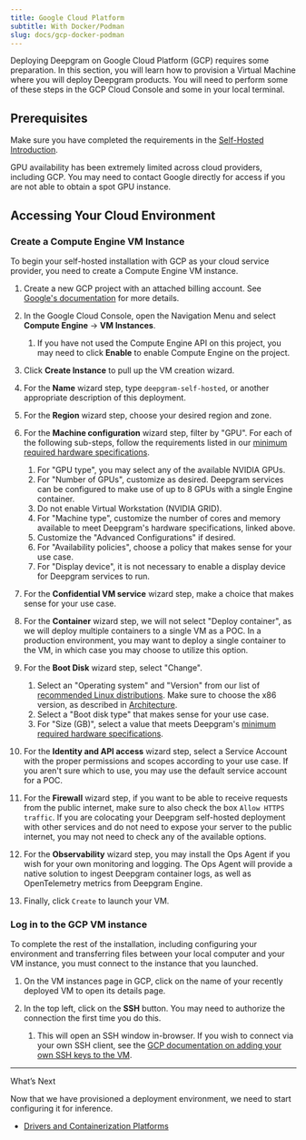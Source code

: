 ```yaml
---
title: Google Cloud Platform
subtitle: With Docker/Podman
slug: docs/gcp-docker-podman
---
```



Deploying Deepgram on Google Cloud Platform (GCP) requires some preparation. In this section, you will learn how to provision a Virtual Machine where you will deploy Deepgram products. You will need to perform some of these steps in the GCP Cloud Console and some in your local terminal.

## Prerequisites

Make sure you have completed the requirements in the [Self-Hosted Introduction](/docs/self-hosted-introduction#prerequisites).

GPU availability has been extremely limited across cloud providers, including GCP. You may need to contact Google directly for access if you are not able to obtain a spot GPU instance.

## Accessing Your Cloud Environment

### Create a Compute Engine VM Instance

​To begin your self-hosted installation with GCP as your cloud service provider, you need to create a Compute Engine VM instance.

1. Create a new GCP project with an attached billing account. See [Google's documentation](https://cloud.google.com/resource-manager/docs/creating-managing-projects) for more details.

2. In the Google Cloud Console, open the Navigation Menu and select **Compute Engine** -> **VM Instances**.

   1. If you have not used the Compute Engine API on this project, you may need to click **Enable** to enable Compute Engine on the project.

3. Click **Create Instance** to pull up the VM creation wizard.

4. For the **Name** wizard step, type `deepgram-self-hosted`, or another appropriate description of this deployment.

5. For the **Region** wizard step, choose your desired region and zone.

6. For the **Machine configuration** wizard step, filter by "GPU". For each of the following sub-steps, follow the requirements listed in our [minimum required hardware specifications](/docs/configure-your-private-cloud-environment#hardware-specifications).

   1. For "GPU type", you may select any of the available NVIDIA GPUs.
   2. For "Number of GPUs", customize as desired. Deepgram services can be configured to make use of up to 8 GPUs with a single Engine container.
   3. Do not enable Virtual Workstation (NVIDIA GRID).
   4. For "Machine type", customize the number of cores and memory available to meet Deepgram's hardware specifications, linked above.
   5. Customize the "Advanced Configurations" if desired.
   6. For "Availability policies", choose a policy that makes sense for your use case.
   7. For "Display device", it is not necessary to enable a display device for Deepgram services to run.

7. For the **Confidential VM service** wizard step, make a choice that makes sense for your use case.

8. For the **Container** wizard step, we will not select "Deploy container", as we will deploy multiple containers to a single VM as a POC. In a production environment, you may want to deploy a single container to the VM, in which case you may choose to utilize this option.

9. For the **Boot Disk** wizard step, select "Change".

   1. Select an "Operating system" and "Version" from our list of [recommended Linux distributions](/docs/self-hosted-deployment-environments#operating-system). Make sure to choose the x86 version, as described in [Architecture](/docs/self-hosted-deployment-environments#architecture).
   2. Select a "Boot disk type" that makes sense for your use case.
   3. For "Size (GB)", select a value that meets Deepgram's [minimum required hardware specifications](/docs/configure-your-private-cloud-environment#hardware-specifications).

10. For the **Identity and API access** wizard step, select a Service Account with the proper permissions and scopes according to your use case. If you aren't sure which to use, you may use the default service account for a POC.

11. For the **Firewall** wizard step, if you want to be able to receive requests from the public internet, make sure to also check the box `Allow HTTPS traffic`. If you are colocating your Deepgram self-hosted deployment with other services and do not need to expose your server to the public internet, you may not need to check any of the available options.

12. For the **Observability** wizard step, you may install the Ops Agent if you wish for your own monitoring and logging. The Ops Agent will provide a native solution to ingest Deepgram container logs, as well as OpenTelemetry metrics from Deepgram Engine.

13. Finally, click `Create` to launch your VM.

### Log in to the GCP VM instance

To complete the rest of the installation, including configuring your environment and transferring files between your local computer and your VM instance, you must connect to the instance that you launched.

1. On the VM instances page in GCP, click on the name of your recently deployed VM to open its details page.

2. In the top left, click on the **SSH** button. You may need to authorize the connection the first time you do this.

   1. This will open an SSH window in-browser. If you wish to connect via your own SSH client, see the [GCP documentation on adding your own SSH keys to the VM](https://cloud.google.com/compute/docs/connect/add-ssh-keys).

***

What’s Next

Now that we have provisioned a deployment environment, we need to start configuring it for inference.

* [Drivers and Containerization Platforms](/docs/drivers-and-containerization-platforms)
